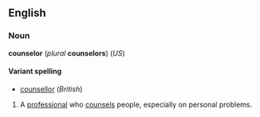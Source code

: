 <!-- If you edit this page, please also edit "counsellor" to keep these two pages in synch. -->


==English==
===Noun===
'''counselor''' (''plural'' '''counselors''') (''US'')

====Variant spelling====
*[[counsellor]] (''British'')

#A [[professional]] who [[counsel]]s people, especially on personal problems.


<!-- If you edit this page, please also edit "counsellor" to keep these two pages in synch. -->